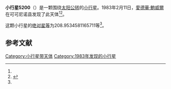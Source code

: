{{Infobox planet
| bgcolour = #FFFFC0
| name = 5200 Pamal
| symbol = 
| image = 
| caption = 
| discovery = yes
| discovery_ref = 
| discoverer = [[愛德華·鮑威爾|愛德華·鮑威爾]]
| discovery_site = [[可可尼诺县|可可尼诺县]] 
| discovered = 1983年2月11日
| designations = yes
| mp_name = 
| named_after = 
| alt_names = 1983 CM/ 1953 GA1 / 1970 JM / 1990 FB1
| mp_category = [[主带小行星|主带小行星]]
| orbit_ref = <ref name="a">[http://ssd.jpl.nasa.gov/sbdb.cgi?sstr=5200 5200 Pamal] {{Wayback|url=http://ssd.jpl.nasa.gov/sbdb.cgi?sstr=5200 |date=20170424174131 }}，小行星數據庫瀏覽器（JPL Small-Body Database Browser）－[[美国国家航空航天局|美国国家航空航天局]]喷气推进实验室</ref>
| epoch = 2456400.5 (2013年4月18日更新)
| aphelion = {{convert|2.567117598407093|AU|km|3|abbr=on|lk=out}}
| perihelion = {{convert|1.920486471960485|AU|km|3|abbr=on}}
| semimajor = {{convert|2.243802035183789|AU|km|3|abbr=on}}
| eccentricity = 0.144092731
| period = 1227.65188 [[日|日]]<br />3.36[[儒略年|儒略年]]
| avg_speed = 
| inclination = 5.946065546573316
| asc_node = 18.55033281009461
| mean_anomaly = 
| arg_peri = 208.9534581165711
| satellites = 
| physical_characteristics = yes
| dimensions = 
| mass = 
| density = 
| surface_grav = 
| escape_velocity = 
| sidereal_day = 
| axial_tilt = 
| pole_ecliptic_lat = 
| pole_ecliptic_lon = 
| albedo = 
| temperatures= 
| temp_name1 = 
| mean_temp_1 = 
| max_temp_1 = 
| temp_name2 = 
| max_temp_2 = 
| spectral_type = 
| abs_magnitude = 208.9534581165711
}}

'''小行星5200'''（{{lang-en|5200 Pamal}}）是一颗围绕[[太阳|太阳]][[公转|公转]]的[[小行星|小行星]]。1983年2月11日，[[愛德華·鮑威爾|愛德華·鮑威爾]]在可可尼诺县发现了此天体<ref name="a" /><ref>{{cite news|title=小行星列表|url=http://cfa-www.harvard.edu/iau/lists/NumberedMPs.txt|accessdate=2013-07-08|newspaper=哈佛大学|archive-date=2008-05-17|archive-url=https://web.archive.org/web/20080517010638/http://cfa-www.harvard.edu/iau/lists/NumberedMPs.txt|dead-url=no}}</ref>。

这颗小行星的[[绝对星等|绝对星等]]为208.9534581165711等<ref name="a" />。

==参考文献==
{{reflist}}
{{Minor Planet Number|[[小行星5199|小行星5199]]|[[小行星5201|小行星5201]]}}

{{小天体}}

[[Category:小行星带天体|Category:小行星带天体]]
[[Category:1983年发现的小行星|Category:1983年发现的小行星]]

{{asteroid-stub}}